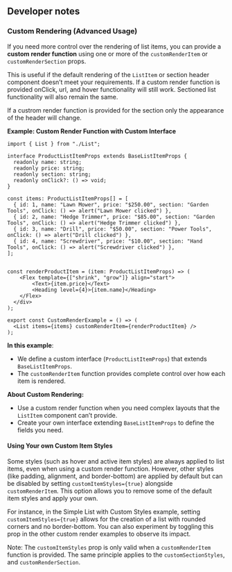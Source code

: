 ## Developer notes

### Custom Rendering (Advanced Usage)

If you need more control over the rendering of list items, you can provide a
**custom render function** using one or more of the `customRenderItem` or
`customRenderSection` props.

This is useful if the default rendering of the `ListItem` or section header
component doesn’t meet your requirements. If a custom render function is
provided onClick, url, and hover functionality will still work. Sectioned list
functionality will also remain the same.

If a custrom render function is provided for the section only the appearance of
the header will change.

**Example: Custom Render Function with Custom Interface**

```tsx
import { List } from "./List";

interface ProductListItemProps extends BaseListItemProps {
  readonly name: string;
  readonly price: string;
  readonly section: string;
  readonly onClick?: () => void;
}

const items: ProductListItemProps[] = [
  { id: 1, name: "Lawn Mower", price: "$250.00", section: "Garden Tools", onClick: () => alert("Lawn Mower clicked") },
  { id: 2, name: "Hedge Trimmer", price: "$85.00", section: "Garden Tools", onClick: () => alert("Hedge Trimmer clicked") },
  { id: 3, name: "Drill", price: "$50.00", section: "Power Tools", onClick: () => alert("Drill clicked") },
  { id: 4, name: "Screwdriver", price: "$10.00", section: "Hand Tools", onClick: () => alert("Screwdriver clicked") },
];


const renderProductItem = (item: ProductListItemProps) => (
    <Flex template={["shrink", "grow"]} align="start">
        <Text>{item.price}</Text>
        <Heading level={4}>{item.name}</Heading>
    </Flex>
  </div>
);

export const CustomRenderExample = () => (
  <List items={items} customRenderItem={renderProductItem} />
);

```

**In this example**:

- We define a custom interface (`ProductListItemProps`) that extends
  `BaseListItemProps`.
- The `customRenderItem` function provides complete control over how each item
  is rendered.

**About Custom Rendering:**

- Use a custom render function when you need complex layouts that the `ListItem`
  component can’t provide.
- Create your own interface extending `BaseListItemProps` to define the fields
  you need.

#### Using Your own Custom Item Styles

Some styles (such as hover and active item styles) are always applied to list
items, even when using a custom render function. However, other styles (like
padding, alignment, and border-bottom) are applied by default but can be
disabled by setting `customItemStyles={true}` alongside `customRenderItem`. This
option allows you to remove some of the default item styles and apply your own.

For instance, in the Simple List with Custom Styles example, setting
`customItemStyles={true}` allows for the creation of a list with rounded corners
and no border-bottom. You can also experiment by toggling this prop in the other
custom render examples to observe its impact.

Note: The `customItemStyles` prop is only valid when a `customRenderItem`
function is provided. The same principle applies to the `customSectionStyles`,
and `customRenderSection`.

